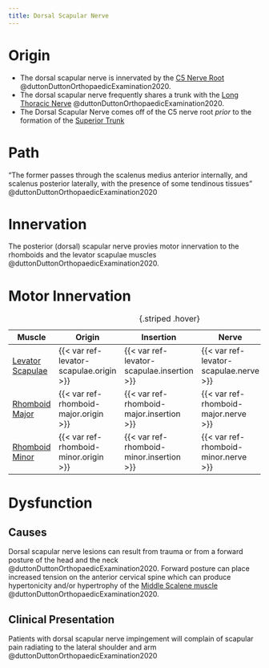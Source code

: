 ```yaml
---
title: Dorsal Scapular Nerve
---
```


# Origin

- The dorsal scapular nerve is innervated by the [C5 Nerve Root]({{< var ref-nerve-root.c5 >}}) @duttonDuttonOrthopaedicExamination2020.
- The dorsal scapular nerve frequently shares a trunk with the [Long Thoracic Nerve]({{< var ref-long-thoracic-nerve.path >}}) @duttonDuttonOrthopaedicExamination2020. 
- The Dorsal Scapular Nerve comes off of the C5 nerve root *prior* to the formation of the [Superior Trunk]({{< var ref-brachial-plexus.superior-trunk >}})


# Path

"The former passes through the scalenus medius anterior internally, and scalenus posterior laterally, with the presence of some tendinous tissues" @duttonDuttonOrthopaedicExamination2020 


# Innervation

The posterior (dorsal) scapular nerve provies motor innervation to the rhomboids and the levator scapulae muscles @duttonDuttonOrthopaedicExamination2020.


# Motor Innervation

| Muscle  | Origin | Insertion | Nerve | Action |
|------|--------|-------|----------|--------|
| [Levator Scapulae]({{< var ref-levator-scapulae.path >}}) | {{< var ref-levator-scapulae.origin >}} | {{< var ref-levator-scapulae.insertion >}} | {{< var ref-levator-scapulae.nerve >}} | {{< var ref-levator-scapulae.action >}} |
| [Rhomboid Major]({{< var ref-rhomboid-major.path >}}) | {{< var ref-rhomboid-major.origin >}} | {{< var ref-rhomboid-major.insertion >}} | {{< var ref-rhomboid-major.nerve >}} | {{< var ref-rhomboid-major.action >}} |
| [Rhomboid Minor]({{< var ref-rhomboid-minor.path >}}) | {{< var ref-rhomboid-minor.origin >}} | {{< var ref-rhomboid-minor.insertion >}} | {{< var ref-rhomboid-minor.nerve >}} | {{< var ref-rhomboid-minor.action >}} |
: {.striped .hover}

# Dysfunction

## Causes
Dorsal scapular nerve lesions can result from trauma or from a forward posture of the head and the neck @duttonDuttonOrthopaedicExamination2020.
Forward posture can place increased tension on the anterior cervical spine which can produce hypertonicity and/or hypertrophy of the [Middle Scalene muscle]({{< var ref-middle-scalene.path >}}) @duttonDuttonOrthopaedicExamination2020.

## Clinical Presentation
Patients with dorsal scapular nerve impingement will complain of scapular pain radiating to the lateral shoulder and arm @duttonDuttonOrthopaedicExamination2020 